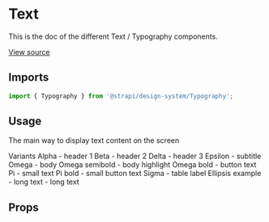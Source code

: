 <!--- Typography.stories.mdx --->


<Meta title="Design System/Technical Components/Typography" component={Typography} />

# Text

This is the doc of the different Text / Typography components.

[View source](https://github.com/strapi/design-system/tree/main/packages/strapi-design-system/src/Typography)

## Imports

```js
import { Typography } from '@strapi/design-system/Typography';
```

## Usage

The main way to display text content on the screen

<Canvas>
  <Story name="variants">
    <Box>
      <Typography variant="beta">Variants</Typography>
      <Divider />
      <Box paddingTop={2} paddingLeft={4}>
        <Typography variant="alpha">Alpha - header 1</Typography>
      </Box>
      <Box paddingTop={2} paddingLeft={4}>
        <Typography variant="beta">Beta - header 2</Typography>
      </Box>
      <Box paddingTop={2} paddingLeft={4}>
        <Typography variant="delta">Delta - header 3</Typography>
      </Box>
      <Box paddingTop={2} paddingLeft={4}>
        <Typography variant="epsilon">Epsilon - subtitle</Typography>
      </Box>
      <Box paddingTop={2} paddingLeft={4}>
        <Typography variant="omega">Omega - body</Typography>
      </Box>
      <Box paddingTop={2} paddingLeft={4}>
        <Typography variant="omega" fontWeight="semiBold">
          Omega semibold - body highlight
        </Typography>
      </Box>
      <Box paddingTop={2} paddingLeft={4}>
        <Typography variant="omega" fontWeight="bold">
          Omega bold - button text
        </Typography>
      </Box>
      <Box paddingTop={2} paddingLeft={4}>
        <Typography variant="pi">Pi - small text</Typography>
      </Box>
      <Box paddingTop={2} paddingLeft={4}>
        <Typography variant="pi" fontWeight="bold">
          Pi bold - small button text
        </Typography>
      </Box>
      <Box paddingTop={2} paddingLeft={4}>
        <Typography variant="sigma">Sigma - table label</Typography>
      </Box>
      <Box paddingTop={2} paddingLeft={4} width="200px">
        <Typography ellipsis>Ellipsis example - long text - long text</Typography>
      </Box>
    </Box>
  </Story>
</Canvas>

## Props

<ArgsTable of={TypographyProps} />

